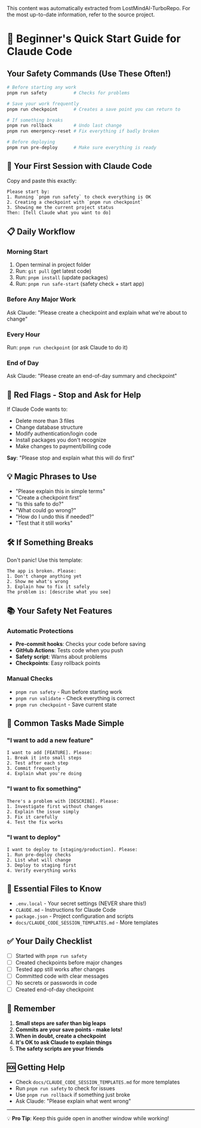 <Info>
This content was automatically extracted from LostMindAI-TurboRepo.
For the most up-to-date information, refer to the source project.
</Info>

# 🚀 Beginner's Quick Start Guide for Claude Code

## Your Safety Commands (Use These Often!)

```bash
# Before starting any work
pnpm run safety          # Checks for problems

# Save your work frequently  
pnpm run checkpoint      # Creates a save point you can return to

# If something breaks
pnpm run rollback        # Undo last change
pnpm run emergency-reset # Fix everything if badly broken

# Before deploying
pnpm run pre-deploy      # Make sure everything is ready
```

## 🎯 Your First Session with Claude Code

Copy and paste this exactly:

```
Please start by:
1. Running `pnpm run safety` to check everything is OK
2. Creating a checkpoint with `pnpm run checkpoint`
3. Showing me the current project status
Then: [Tell Claude what you want to do]
```

## 📋 Daily Workflow

### Morning Start
1. Open terminal in project folder
2. Run: `git pull` (get latest code)
3. Run: `pnpm install` (update packages)
4. Run: `pnpm run safe-start` (safety check + start app)

### Before Any Major Work
Ask Claude: "Please create a checkpoint and explain what we're about to change"

### Every Hour
Run: `pnpm run checkpoint` (or ask Claude to do it)

### End of Day
Ask Claude: "Please create an end-of-day summary and checkpoint"

## 🚨 Red Flags - Stop and Ask for Help

If Claude Code wants to:
- Delete more than 3 files
- Change database structure
- Modify authentication/login code  
- Install packages you don't recognize
- Make changes to payment/billing code

**Say**: "Please stop and explain what this will do first"

## 💡 Magic Phrases to Use

- "Please explain this in simple terms"
- "Create a checkpoint first"
- "Is this safe to do?"
- "What could go wrong?"
- "How do I undo this if needed?"
- "Test that it still works"

## 🛠️ If Something Breaks

Don't panic! Use this template:

```
The app is broken. Please:
1. Don't change anything yet
2. Show me what's wrong
3. Explain how to fix it safely
The problem is: [describe what you see]
```

## 📚 Your Safety Net Features

### Automatic Protections
- **Pre-commit hooks**: Checks your code before saving
- **GitHub Actions**: Tests code when you push
- **Safety script**: Warns about problems
- **Checkpoints**: Easy rollback points

### Manual Checks
- `pnpm run safety` - Run before starting work
- `pnpm run validate` - Check everything is correct
- `pnpm run checkpoint` - Save current state

## 🎯 Common Tasks Made Simple

### "I want to add a new feature"
```
I want to add [FEATURE]. Please:
1. Break it into small steps
2. Test after each step
3. Commit frequently
4. Explain what you're doing
```

### "I want to fix something"
```
There's a problem with [DESCRIBE]. Please:
1. Investigate first without changes
2. Explain the issue simply
3. Fix it carefully
4. Test the fix works
```

### "I want to deploy"
```
I want to deploy to [staging/production]. Please:
1. Run pre-deploy checks
2. List what will change
3. Deploy to staging first
4. Verify everything works
```

## 📖 Essential Files to Know

- `.env.local` - Your secret settings (NEVER share this!)
- `CLAUDE.md` - Instructions for Claude Code
- `package.json` - Project configuration and scripts
- `docs/CLAUDE_CODE_SESSION_TEMPLATES.md` - More templates

## ✅ Your Daily Checklist

- [ ] Started with `pnpm run safety`
- [ ] Created checkpoints before major changes
- [ ] Tested app still works after changes
- [ ] Committed code with clear messages
- [ ] No secrets or passwords in code
- [ ] Created end-of-day checkpoint

## 🚀 Remember

1. **Small steps are safer than big leaps**
2. **Commits are your save points - make lots!**
3. **When in doubt, create a checkpoint**
4. **It's OK to ask Claude to explain things**
5. **The safety scripts are your friends**

## 🆘 Getting Help

- Check `docs/CLAUDE_CODE_SESSION_TEMPLATES.md` for more templates
- Run `pnpm run safety` to check for issues
- Use `pnpm run rollback` if something just broke
- Ask Claude: "Please explain what went wrong"

---

💡 **Pro Tip**: Keep this guide open in another window while working!